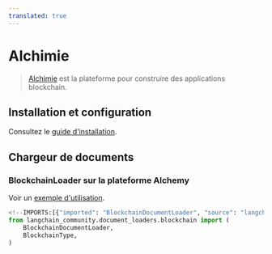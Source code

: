 ```yaml
---
translated: true
---
```


# Alchimie

>[Alchimie](https://www.alchemy.com) est la plateforme pour construire des applications blockchain.

## Installation et configuration

Consultez le [guide d'installation](/docs/integrations/document_loaders/blockchain).

## Chargeur de documents

### BlockchainLoader sur la plateforme Alchemy

Voir un [exemple d'utilisation](/docs/integrations/document_loaders/blockchain).

```python
<!--IMPORTS:[{"imported": "BlockchainDocumentLoader", "source": "langchain_community.document_loaders.blockchain", "docs": "https://api.python.langchain.com/en/latest/document_loaders/langchain_community.document_loaders.blockchain.BlockchainDocumentLoader.html", "title": "Alchemy"}, {"imported": "BlockchainType", "source": "langchain_community.document_loaders.blockchain", "docs": "https://api.python.langchain.com/en/latest/document_loaders/langchain_community.document_loaders.blockchain.BlockchainType.html", "title": "Alchemy"}]-->
from langchain_community.document_loaders.blockchain import (
    BlockchainDocumentLoader,
    BlockchainType,
)
```

